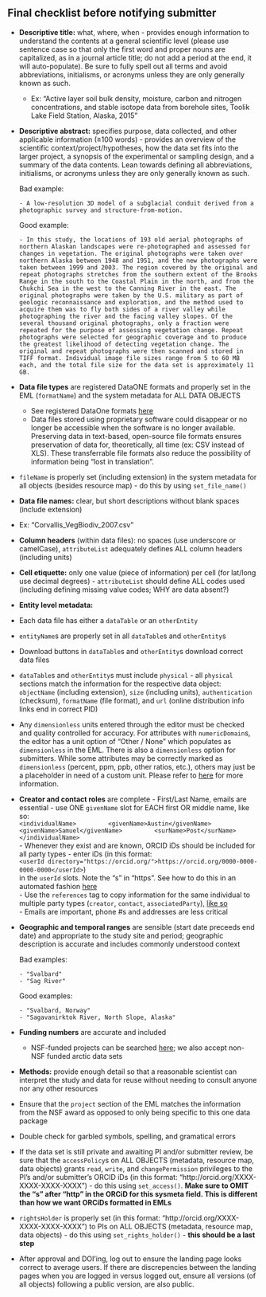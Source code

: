 ## Final checklist before notifying submitter

- **Descriptive title:** what, where, when - provides enough information to understand the contents at a general scientific level (please use sentence case so that only the first word and proper nouns are capitalized, as in a journal article title; do not add a period at the end, it will auto-populate). Be sure to fully spell out all terms and avoid abbreviations, initialisms, or acronyms unless they are only generally known as such.
    - Ex: "Active layer soil bulk density, moisture, carbon and nitrogen concentrations, and stable isotope data from borehole sites, Toolik Lake Field Station, Alaska, 2015"

- **Descriptive abstract:** specifies purpose, data collected, and other applicable information (&#8805;100 words) - provides an overview of the scientific context/project/hypotheses, how the data set fits into the larger project, a synopsis of the experimental or sampling design, and a summary of the data contents. Lean towards defining all abbreviations, initialisms, or acronyms unless they are only generally known as such.

    Bad example:

      - A low-resolution 3D model of a subglacial conduit derived from a photographic survey and structure-from-motion.

    Good example:

      - In this study, the locations of 193 old aerial photographs of northern Alaskan landscapes were re-photographed and assessed for changes in vegetation. The original photographs were taken over northern Alaska between 1948 and 1951, and the new photographs were taken between 1999 and 2003. The region covered by the original and repeat photographs stretches from the southern extent of the Brooks Range in the south to the Coastal Plain in the north, and from the Chukchi Sea in the west to the Canning River in the east. The original photographs were taken by the U.S. military as part of geologic reconnaissance and exploration, and the method used to acquire them was to fly both sides of a river valley while photographing the river and the facing valley slopes. Of the several thousand original photographs, only a fraction were repeated for the purpose of assessing vegetation change. Repeat photographs were selected for geographic coverage and to produce the greatest likelihood of detecting vegetation change. The original and repeat photographs were then scanned and stored in TIFF format. Individual image file sizes range from 5 to 60 MB each, and the total file size for the data set is approximately 11 GB.

- **Data file types** are registered DataONE formats and properly set in the EML (`formatName`) and the system metadata for ALL DATA OBJECTS
    - See registered DataOne formats [here](https://cn.dataone.org/cn/v2/formats)
    - Data files stored using proprietary software could disappear or no longer be accessible when the software is no longer available. Preserving data in text-based, open-source file formats ensures preservation of data for, theoretically, all time (ex: CSV instead of XLS). These transferrable file formats also reduce the possibility of information being "lost in translation".

- `fileName` is properly set (including extension) in the system metadata for all objects (besides resource map) - do this by using `set_file_name()`

- **Data file names:** clear, but short descriptions without blank spaces (include extension)
- Ex: “Corvallis_VegBiodiv_2007.csv”

- **Column headers** (within data files): no spaces (use underscore or camelCase), `attributeList` adequately defines ALL column headers (including units)

- **Cell etiquette:** only one value (piece of information) per cell (for lat/long use decimal degrees) - `attributeList` should define ALL codes used (including defining missing value codes; WHY are data absent?)

- **Entity level metadata:**     
- Each data file has either a `dataTable` or an `otherEntity`

- `entityName`s are properly set in all `dataTable`s and `otherEntity`s

- Download buttons in `dataTable`s and `otherEntity`s download correct data files

- `dataTable`s and `otherEntity`s must include `physical` - all `physical` sections match the information for the respective data object: `objectName` (including extension), `size` (including units), `authentication` (checksum), `formatName` (file format), and `url` (online distribution info links end in correct PID)

- Any `dimensionless` units entered through the editor must be checked and quality controlled for accuracy. For attributes with `numericDomain`s, the editor has a unit option of "Other / None" which populates as `dimensionless` in the EML. There is also a `dimensionless` option for submitters. While some attributes may be correctly marked as `dimensionless` (percent, ppm, ppb, other ratios, etc.), others may just be a placeholder in need of a custom unit. Please refer to [here](https://nceas.github.io/datateam-training/reference/assess-attributes.html) for more information.

- **Creator and contact roles** are complete
      - First/Last Name, emails are essential - use ONE `givenName` slot for EACH first OR middle name, like so:  
      `<individualName>  
        <givenName>Austin</givenName>  
        <givenName>Samuel</givenName>  
        <surName>Post</surName>  
      </individualName>`  
      - Whenever they exist and are known, ORCID iDs should be included for all party types - enter iDs (in this format:  
      `<userId directory="https://orcid.org/">https://orcid.org/0000-0000-0000-0000</userId>`)  
      in the `userId` slots. Note the "s" in "https". See how to do this in an automated fashion [here](https://nceas.github.io/datateam-training/training/edit-eml-in-r.html#edit-an-eml-element)  
      - Use the `references` tag to copy information for the same individual to multiple party types (`creator`, `contact`, `associatedParty`), [like so](https://nceas.github.io/datateam-training/reference/use-references.html)  
      - Emails are important, phone #s and addresses are less critical

- **Geographic and temporal ranges** are sensible (start date preceeds end date) and appropriate to the study site and period; geographic description is accurate and includes commonly understood context

    Bad examples:

      - "Svalbard"
      - "Sag River"

    Good examples:

      - "Svalbard, Norway"
      - "Sagavanirktok River, North Slope, Alaska"

- **Funding numbers** are accurate and included
    - NSF-funded projects can be searched [here](https://www.nsf.gov/awardsearch/); we also accept non-NSF funded arctic data sets

- **Methods:** provide enough detail so that a reasonable scientist can interpret the study and data for reuse without needing to consult anyone nor any other resources

- Ensure that the `project` section of the EML matches the information from the NSF award as opposed to only being specific to this one data package

- Double check for garbled symbols, spelling, and gramatical errors

- If the data set is still private and awaiting PI and/or submitter review, be sure that the `accessPolicy`s on ALL OBJECTS (metadata, resource map, data objects) grants `read`, `write`, and `changePermission` privileges to the PI's and/or submitter's ORCID iDs (in this format: "http://orcid.org/XXXX-XXXX-XXXX-XXXX") - do this using `set_access()`. **Make sure to OMIT the "s" after "http" in the ORCiD for this sysmeta field. This is different than how we want ORCiDs formatted in EMLs**

- `rightsHolder` is properly set (in this format: "http://orcid.org/XXXX-XXXX-XXXX-XXXX") to PIs on ALL OBJECTS (metadata, resource map, data objects) - do this using `set_rights_holder()` - **this should be a last step**

- After approval and DOI'ing, log out to ensure the landing page looks correct to average users. If there are discrepencies between the landing pages when you are logged in versus logged out, ensure all versions (of all objects) following a public version, are also public.

